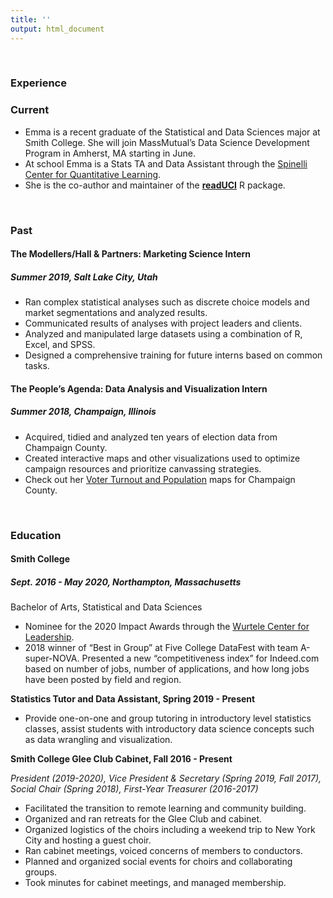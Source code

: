 ```yaml
---
title: ''
output: html_document
---
```

<br>

### Experience 

### Current

- Emma is a recent graduate of the Statistical and Data Sciences major at Smith College. She will join MassMutual's Data Science Development Program in Amherst, MA starting in June.
- At school Emma is a Stats TA and Data Assistant through the [Spinelli Center for Quantitative Learning](https://www.smith.edu/qlc/index.html).
- She is the co-author and maintainer of the [**readUCI**](https://github.com/emmal73/readUCI) R package.

<br>

### Past

#### The Modellers/Hall & Partners: Marketing Science Intern
##### Summer 2019, Salt Lake City, Utah
- Ran complex statistical analyses such as discrete choice models and market segmentations and analyzed results.
- Communicated results of analyses with project leaders and clients.
- Analyzed and manipulated large datasets using a combination of R, Excel, and SPSS.
- Designed a comprehensive training for future interns based on common tasks. 
 

#### The People's Agenda: Data Analysis and Visualization Intern
##### Summer 2018, Champaign, Illinois
- Acquired, tidied and analyzed ten years of election data from Champaign County. 
- Created interactive maps and other visualizations used to optimize campaign resources and prioritize canvassing strategies. 
- Check out her [Voter Turnout and Population](https://emmaprojects.shinyapps.io/tpa_turnout/) maps for Champaign County.


<br>

### Education
#### Smith College
##### Sept. 2016 - May 2020, Northampton, Massachusetts
Bachelor of Arts, Statistical and Data Sciences

- Nominee for the 2020 Impact Awards through the [Wurtele Center for Leadership](https://www.smith.edu/about-smith/wurtele-center). 
- 2018 winner of "Best in Group" at Five College DataFest with team A-super-NOVA. Presented a new "competitiveness index" for Indeed.com based on number of jobs, number of applications, and how long jobs have been posted by field and region.

**Statistics Tutor and Data Assistant, Spring 2019 - Present**

- Provide one-on-one and group tutoring in introductory level statistics classes, assist students with introductory data science concepts such as data wrangling and visualization. 

**Smith College Glee Club Cabinet, Fall 2016 - Present**

*President (2019-2020), Vice President & Secretary (Spring 2019, Fall 2017), Social Chair (Spring 2018), First-Year Treasurer (2016-2017)* 

- Facilitated the transition to remote learning and community building.
- Organized and ran retreats for the Glee Club and cabinet. 
- Organized logistics of the choirs including a weekend trip to New York City and hosting a guest choir.
- Ran cabinet meetings, voiced concerns of members to conductors.
- Planned and organized social events for choirs and collaborating groups. 
- Took minutes for cabinet meetings, and managed membership. 
 
<br>

